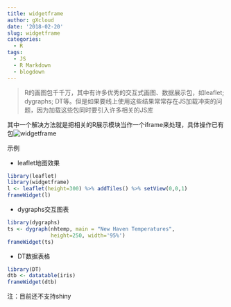 ```yaml
---
title: widgetframe
author: gXcloud
date: '2018-02-20'
slug: widgetframe
categories:
  - R
tags:
  - JS
  - R Markdown
  - blogdown
---
```


> R的画图包千千万，其中有许多优秀的交互式画图、数据展示包，如leaflet; dygraphs; DT等。但是如果要线上使用这些结果常常存在JS加载冲突的问题，因为加载这些包同时要引入许多相关的JS库

其中一个解决方法就是把相关的R展示模块当作一个iframe来处理，具体操作已有包![widgetframe](https://github.com/bhaskarvk/widgetframe)

示例

- leaflet地图效果

```r
library(leaflet)
library(widgetframe)
l <- leaflet(height=300) %>% addTiles() %>% setView(0,0,1)
frameWidget(l)
```

- dygraphs交互图表

```r
library(dygraphs)
ts <- dygraph(nhtemp, main = "New Haven Temperatures",
              height=250, width='95%')
frameWidget(ts)
```

- DT数据表格

```r
library(DT)
dtb <- datatable(iris)
frameWidget(dtb)
```

注：目前还不支持shiny